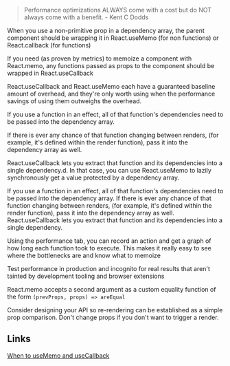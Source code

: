 
> Performance optimizations ALWAYS come with a cost but do NOT always come with a benefit. - Kent C Dodds

When you use a non-primitive prop in a dependency array, the parent component should be wrapping it in React.useMemo (for non functions) or React.callback (for functions)

If you need (as proven by metrics) to memoize a component with React.memo, any functions passed as props to the component should be wrapped in React.useCallback

React.useCallback and React.useMemo each have a guaranteed baseline amount of overhead, and they're only worth using when the performance savings of using them outweighs the overhead.

If you use a function in an effect, all of that function's dependencies need to be passed into the dependency array. 

If there is ever any chance of that function changing between renders, (for example, it's defined within the render function), pass it into the dependency array as well. 

React.useCallback lets you extract that function and its dependencies into a single dependency.d. In that case, you can use React.useMemo to lazily synchronously get a value protected by a dependency array.

If you use a function in an effect, all of that function's dependencies need to be passed into the dependency array. 
If there is ever any chance of that function changing between renders, (for example, it's defined within the render function), pass it into the dependency array as well. React.useCallback lets you extract that function and its dependencies into a single dependency.

Using the performance tab, you can record an action and get a graph of how long each function took to execute. This makes it really easy to see where the bottlenecks are and know what to memoize

Test performance in production and incognito for real results that aren't tainted by development tooling and browser extensions

React.memo accepts a second argument as a custom equality function of the form `(prevProps, props) => areEqual`

Consider designing your API so re-rendering can be established as a simple prop comparison. Don't change props if you don't want to trigger a render.


## Links
[When to useMemo and useCallback](https://kentcdodds.com/blog/usememo-and-usecallback)
